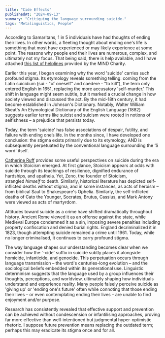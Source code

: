 ```yaml
---
title: "Cide Effects"
publishedAt: "2024-09-13"
summary: "Critiquing the language surrounding suicide."
tags: "Metalinguistics, People"
---
```


According to Samaritans, 1 in 5 individuals have had thoughts of ending their lives. In other words, a fleeting thought about ending one's life is something that most have experienced or may likely experience at some point. The reasons why people end their lives are numerous, complex, and ultimately not my focus. That being said, there is help available, and I have attached [this list of helplines](https://www.mind.org.uk/information-support/guides-to-support-and-services/seeking-help-for-a-mental-health-problem/mental-health-helplines/?ref=shortdecades.com) provided by the MIND Charity.

Earlier this year, I began examining why the word 'suicide' carries such profound stigma. Its etymology reveals something telling: coming from the Latin suicidium (sui - "of oneself" and caedere - "to kill"), the term only entered English in 1651, replacing the more accusatory 'self-murder.' This shift in language might seem subtle, but it marked a crucial change in how society viewed and discussed the act. By the mid-18th century, it had become established in Johnson's Dictionary. Notably, Walter William Skeat's An Etymological Dictionary of the English Language (1882) suggests earlier terms like suicist and suicism were rooted in notions of selfishness – a prejudice that persists today.

Today, the term 'suicide' has false associations of despair, futility, and failure with ending one’s life. In the months since, I have developed one conclusion: the stigma exists primarily due to its etymology, AND is subsequently perpetuated by the conventional language surrounding the ‘S word' itself.

[Catherine Ruff](https://scholarship.richmond.edu/masters-theses/937/) provides some useful perspectives on suicide during the era in which Stoicism emerged. At first glance, Stoicism appears at odds with suicide through its teachings of resilience, dignified endurance of hardships, and apatheia. Yet, Zeno, the founder of Stoicism, strangled _himself_ to death. Similarly, historical literature has depicted self-inflicted deaths without stigma, and in some instances, as acts of heroism – from biblical Saul to Shakespeare's Ophelia. Similarly, the self-inflicted deaths of Cato the Younger, Socrates, Brutus, Cassius, and Mark Antony were viewed as acts of martyrdom.

Attitudes toward suicide as a crime have shifted dramatically throughout history. Ancient Rome viewed it as an offense against the state, while Medieval Europe condemned it as a sin, imposing severe penalties including property confiscation and denied burial rights. England decriminalized it in 1823, though attempting suicide remained a crime until 1961. Today, while no longer criminalised, it continues to carry profound stigma.

The way language shapes our understanding becomes clear when we consider how the '-cide' suffix in suicide subtly places it alongside homicide, infanticide, and genocide. This perpetuation occurs through language transmission – the word's centuries-long evolution – and the sociological beliefs embedded within its generational use. Linguistic determinism suggests that the language used by a group influences their thoughts, perceptions, and worldview, ultimately shaping how individuals understand and experience reality. Many people falsely perceive suicide as 'giving up' or 'ending one's future' often while connoting that those ending their lives – or even contemplating ending their lives – are unable to find enjoyment and/or purpose.

Research has consistently revealed that effective support and prevention can be achieved without condescension or infantilising approaches, proving far more effective than well-intentioned but judgmental hyper-optimistic rhetoric. I suppose future prevention means replacing the outdated term; perhaps this may eradicate its stigma once and for all.
